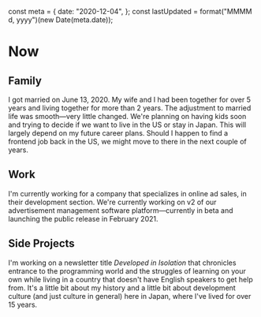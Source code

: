 const meta = {
  date: "2020-12-04",
};
const lastUpdated = format("MMMM d, yyyy")(new Date(meta.date));

<SEO title="Now" description="What I'm up to now." />

# Now

<Lead lastUpdated={lastUpdated} />

## Family

I got married on June 13, 2020. My wife and I had been together for over 5
years and living together for more than 2 years. The adjustment to married
life was smooth—very little changed. We're planning on having kids soon
and trying to decide if we want to live in the US or stay in Japan. This
will largely depend on my future career plans. Should I happen to find a
frontend job back in the US, we might move to there in the next couple of
years.

## Work

I'm currently working for a company that specializes in online ad sales,
in their development section. We're currently working on v2 of our
advertisement management software platform—currently in beta and launching
the public release in February 2021.

## Side Projects

I'm working on a newsletter title _Developed in Isolation_ that chronicles
entrance to the programming world and the struggles of learning on your own
while living in a country that doesn't have English speakers to get help from.
It's a little bit about my history and a little bit about development culture
(and just culture in general) here in Japan, where I've lived for over 15
years.

